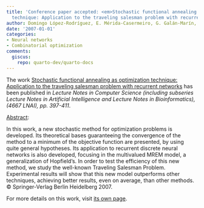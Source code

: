 ```yaml
---
title: 'Conference paper accepted: <em>Stochastic functional annealing as optimization
  technique: Application to the traveling salesman problem with recurrent networks</em>'
author: Domingo López-Rodríguez, E. Mérida-Casermeiro, G. Galán-Marín, J.M. Ortiz-de-Lazcano-Lobato
date: '2007-01-01'
categories:
- Neural networks
- Combinatorial optimization
comments:
  giscus:
    repo: quarto-dev/quarto-docs
---
```


The work <u>Stochastic functional annealing as optimization technique: Application to the traveling salesman problem with recurrent networks</u> has been published in <em>Lecture Notes in Computer Science (including subseries Lecture Notes in Artificial Intelligence and Lecture Notes in Bioinformatics), (4667 LNAI), <em>pp. 397-411</em></em>.

<u>Abstract</u>:



In this work, a new stochastic method for optimization problems is developed. Its theoretical bases guaranteeing the convergence of the method to a minimum of the objective function are presented, by using quite general hypotheses. Its application to recurrent discrete neural networks is also developed, focusing in the multivalued MREM model, a generalization of Hopfield's. In order to test the efficiency of this new method, we study the well-known Traveling Salesman Problem. Experimental results will show that this new model outperforms other techniques, achieving better results, even on average, than other methods. © Springer-Verlag Berlin Heidelberg 2007.




For more details on this work, visit <a href='/publications/conferences/2007-ki'>its own page</a>.
